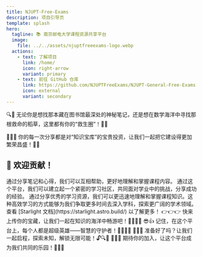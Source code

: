 ```yaml
---
title: NJUPT-Free-Exams
description: 项目引导页
template: splash
hero:
  tagline: 📚 南京邮电大学课程资源共享平台
  image:
    file: ../../assets/njuptfreeexams-logo.webp
  actions:
    - text: 了解项目
      link: /home/
      icon: right-arrow
      variant: primary
    - text: 前往 GitHub 仓库
      link: https://github.com/NJUPTFreeExams/NJUPT-General-Free-Exams
      icon: external
      variant: secondary
---
```



🔍📖 无论你是想找那本藏在图书馆最深处的神秘笔记，还是想在数学海洋中寻找那根救命的稻草，这里都有你的“救生圈”！🏊‍♂️

📢📢📢 你的每一次分享都是对“知识宝库”的宝贵投资，让我们一起把它建设得更加繁荣昌盛！🌱🌳

## 🤝 欢迎贡献！

<CardGrid stagger>
  <Card title="共享学习经验" icon="pencil">
    通过分享笔记和心得，我们可以互相帮助，更好地理解和掌握课程内容。
  </Card>
  <Card title="建立学习社区" icon="add-document">
    通过这个平台，我们可以建立起一个紧密的学习社区，共同面对学业中的挑战，分享成功的经验。
  </Card>
  <Card title="加速学科掌握速度" icon="setting">
    通过分享优秀的学习资源，我们可以更迅速地理解和掌握课程知识。这种高效学习的方式能够为我们争取更多时间去深入学科，探索更广阔的学术领域。
  </Card>
  <Card title="了解该模版" icon="open-book">
    查看 [Starlight 文档](https://starlight.astro.build/) 以了解更多！
  </Card>
</CardGrid>

<a class="centertext">
  👉👉👉 快来上传你的宝藏，让我们一起在知识的海洋中畅游吧！🏊‍♀️🏊‍♂️
</a>
<a class="centertext">
  😎👍 记住，在这个平台上，每个人都是超级英雄——智慧的守护者！🦸‍♂️🦸‍♀️
</a>
<a class="centertext">
  🎈🎈🎈 准备好了吗？让我们一起启程，探索未知，解锁无限可能！🔓🔍🔑
</a>
<a class="centertext">
  👋👋👋 期待你的加入，让这个平台成为我们共同的乐园！🌈🎡🎢
</a>
